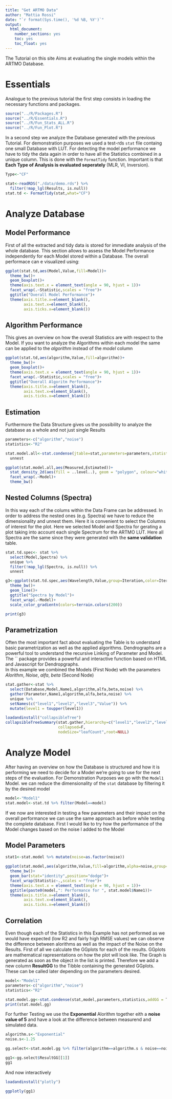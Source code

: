 ```yaml
---
title: "Get ARTMO Data"
author: "Mattia Rossi"
date: "`r format(Sys.time(), '%d %B, %Y')`"
output:
  html_document:
    number_sections: yes
    toc: yes
    toc_float: yes
---
```


The Tutorial on this site Aims at evaluating the single models within the ARTMO Database.

# Essentials

Analogue to the previous tutorial the first step consists in loading the necessary functions and packages.

```r
source("../R/Packages.R")
source("../R/Essentials.R")
source("../R/Fun_Stats_ALL.R")
source("../R/Fun_Plot.R")
```

In a second step we analyze the Database generated with the previous Tutorial. For demonstration purposes we used a test-rds `stat` file containg one small Database with LUT.
For detecting the model performance we have to tidy the data again in order to have all the Statistics combined in a unique column. This is done with the `FormatTidy` function. Important is that **Each Type of Analysis is evaluated seperately** (MLR, VI, Inversion).  

```r

Type<-"CF"

stat<-readRDS("./data/demo.rds") %>% 
  filter(!map_lgl(Results, is.null)) 
stat.td <- FormatTidy(stat,what="CF")
```

# Analyze Database

## Model Performance

First of all the extracted and tidy data is stored for immediate analysis of the whole database. This section allows to assess the Model Performance independently for each Model stored within a Database. 
The overall performace can e visualized using:

```r

ggplot(stat.td,aes(Model,Value,fill=Model))+
  theme_bw()+
  geom_boxplot()+
  theme(axis.text.x = element_text(angle = 90, hjust = 1))+
  facet_wrap(.~Statistic,scales = "free")+
  ggtitle("Overall Model Performance")+
  theme(axis.title.x=element_blank(),
        axis.text.x=element_blank(),
        axis.ticks.x=element_blank())

```

## Algorithm Performance

This gives an overview on how the overall Statistics are with respect to the Model. If you want to analyze the Algorithms within each model the same can be applied to the *algorithm* instead of the *model* column

```r

ggplot(stat.td,aes(algorithm,Value,fill=algorithm))+
  theme_bw()+
  geom_boxplot()+
  theme(axis.text.x = element_text(angle = 90, hjust = 1))+
  facet_wrap(.~Statistic,scales = "free")+
  ggtitle("Overall Algoritm Performance")+
  theme(axis.title.x=element_blank(),
        axis.text.x=element_blank(),
        axis.ticks.x=element_blank())

```

## Estimation

Furthermore the Data Structure gives us the possibility to analyze the database as a whole and not just single Results

```r
parameters<-c("algorithm","noise")
statistics<-"R2"

stat.model.all<-stat.condense(jtable=stat,parameters=parameters,statistics=statistics) %>% 
  unnest

ggplot(stat.model.all,aes(Measured,Estimated))+
  stat_density_2d(aes(fill = ..level..), geom = "polygon", colour="white")+
  facet_wrap(.~Model)+
  theme_bw()

```


## Nested Columns (Spectra)

In this way each of the colums within the Data Frame can be addressed. In order to address the nested ones (e.g. Spectra) we have to reduce the dimensionality and unnest them. Here it is convenient to select the Columns of interest for the plot. Here we selected Model and Spectra for gerating a plot taking into account each single Spectrum for the ARTMO LUT. Here all Spectra are the same since they were generated with the **same validation** table.

```r
stat.td.spec<- stat %>% 
  select(Model,Spectra) %>% 
  unique %>% 
  filter(!map_lgl(Spectra, is.null)) %>% 
  unnest

g3<-ggplot(stat.td.spec,aes(Wavelength,Value,group=Iteration,color=Iteration))+
  theme_bw()+
  geom_line()+
  ggtitle("Spectra by Model")+
  facet_wrap(.~Model)+
  scale_color_gradientn(colors=terrain.colors(200))

print(g3)
```

## Parametrization

Often the most important fact about evaluating the Table is to understand basic parametrization as well as the applied algorithms. Dendrographs are a powerful tool to understand the recursive Linking of Parameter and Model. The `` package provides a powerful and interactive function based on HTML and Javascript for Dendropgraphs.  
In this example we combined the Models (First Node) wth the parameters *Alorithm*, *Noise*, *alfa*, *beta* (Second Node)


```r
stat.gather<-stat %>% 
  select(Database,Model,Name1,algorithm,alfa,beta,noise) %>% 
  gather(Parameter,Name1,algorithm,alfa,beta,noise) %>% 
  unique %>% 
  setNames(c("level1","level2","level3","Value")) %>% 
  mutate(level1 = toupper(level1))

loadandinstall("collapsibleTree")
collapsibleTreeSummary(stat.gather,hierarchy=c("level1","level2","level3","Value"),
                       collapsed=F,
                       nodeSize="leafCount",root=NULL)
```

# Analyze Model

After having an overview on how the Database is structured and how it is performing we need to decide for a Model we're going to use for the next steps of the evaluation. For Demonstration Purposes we go with the `Model1` Model. we can reduce the dimensionality of the `stat` database by filtering it by the desired model

```r
model<-"Model1"
stat.model<-stat.td %>% filter(Model==model)
```

If we now are interested in testing a few parameters and their impact on the overall performance we can use the same approach as before while testing the complete database. First I would lke to try how the performance of the Model changes based on the noise I added to the Model

## Model Parameters

```r

stat1<-stat.model %>% mutate(noise=as.factor(noise))

ggplot(stat.model,aes(algorithm,Value,fill=algorithm,alpha=noise,group=noise))+
  theme_bw()+
  geom_bar(stat="identity",position="dodge")+
  facet_wrap(Statistic~.,scales = "free")+
  theme(axis.text.x = element_text(angle = 90, hjust = 1))+
  ggtitle(paste0(model,": Performance for ", stat.model$Name1))+
  theme(axis.title.x=element_blank(),
        axis.text.x=element_blank(),
        axis.ticks.x=element_blank())


```

## Correlation

Even though each of the Statistics in this Example has not performed as we would have expected (low R2 and fairly high RMSE values) we can observe the difference between alorithms as well as the impact of the Noise on the Results.
First of all we calculate the GGplots for each of the results. GGplots are mathematical rapresentations on how the plot will look like. The Graph is generated as soon as the object in the list is printed. Therefore we add a new column **ResultGG** to the Tibble containing the generated GGplots. These can be called later depending on the parameters desired.

```r
model<-"Model1"
parameters<-c("algorithm","noise")
statistics<-"R2"

stat.model.gg<-stat.condense(stat,model,parameters,statistics,addGG = T)
print(stat.model.gg)

```


For further Testing we use the **Exponential** Alorithm together eith a **noise value of 5** and have a look at the difference between measurend and simulated data.

```r

algorithm.s<-"Exponential"
noise.s<-1.25

gg.select<-stat.model.gg %>% filter(algorithm==algorithm.s & noise==noise.s)

gg1<-gg.select$ResultGG[[1]]
gg1

```

And now interactively

```r
loadandinstall("plotly")

ggplotly(gg1)

```


